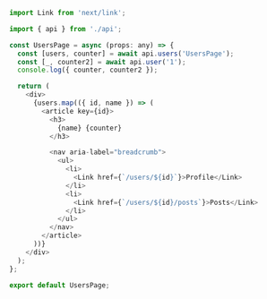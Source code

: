 ```js
import Link from 'next/link';

import { api } from './api';

const UsersPage = async (props: any) => {
  const [users, counter] = await api.users('UsersPage');
  const [_, counter2] = await api.user('1');
  console.log({ counter, counter2 });

  return (
    <div>
      {users.map(({ id, name }) => (
        <article key={id}>
          <h3>
            {name} {counter}
          </h3>

          <nav aria-label="breadcrumb">
            <ul>
              <li>
                <Link href={`/users/${id}`}>Profile</Link>
              </li>
              <li>
                <Link href={`/users/${id}/posts`}>Posts</Link>
              </li>
            </ul>
          </nav>
        </article>
      ))}
    </div>
  );
};

export default UsersPage;
```
